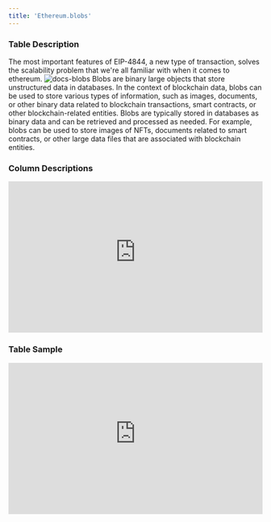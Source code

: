 ```yaml
---
title: 'Ethereum.blobs'
---
```


### Table Description
The most important features of EIP-4844, a new type of transaction, solves the scalability problem that we're all familiar with when it comes to ethereum.
![docs-blobs](../../../images/catalog/docs-blobs.png)
Blobs are binary large objects that store unstructured data in databases. In the context of blockchain data, blobs can be used to store various types of information, such as images, documents, or other binary data related to blockchain transactions, smart contracts, or other blockchain-related entities. Blobs are typically stored in databases as binary data and can be retrieved and processed as needed. For example, blobs can be used to store images of NFTs, documents related to smart contracts, or other large data files that are associated with blockchain entities.

### Column Descriptions

<div>
    <iframe
        src="https://doc-embed-app.chainbasehq.com/columns/ethereum.blobs"
        width="100%"
        height="300px"
        frameBorder="0"
        scrolling="no"
    ></iframe>
</div>

### Table Sample

<div>
    <iframe
        src="https://doc-embed-app.chainbasehq.com/data/ethereum.blobs"
        width="100%"
        height="300px"
        frameBorder="0"
        scrolling="no"
    ></iframe>
</div>
